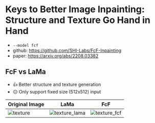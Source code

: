# Keys to Better Image Inpainting: Structure and Texture Go Hand in Hand

- `--model fcf`
- github: https://github.com/SHI-Labs/FcF-Inpainting
- paper: https://arxiv.org/abs/2208.03382

## FcF vs LaMa

- 👍 Better structure and texture generation
- 😐 Only support fixed size (512x512) input

| Original Image                                                                                                    | LaMa                                                                                                                   | FcF                                                                                                                   |
| ----------------------------------------------------------------------------------------------------------------- | ---------------------------------------------------------------------------------------------------------------------- | --------------------------------------------------------------------------------------------------------------------- |
| ![texture](https://user-images.githubusercontent.com/3998421/188305027-a4260545-c24e-4df7-9739-ac5dc3cae879.jpeg) | ![texture_lama](https://user-images.githubusercontent.com/3998421/188305024-2064ed3e-5af4-4843-ac10-7f9da71e15f8.jpeg) | ![texture_fcf](https://user-images.githubusercontent.com/3998421/188305006-a08d2896-a65f-43d5-b9a5-ef62c3129f0c.jpeg) |
